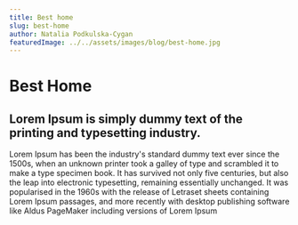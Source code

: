 ```yaml
---
title: Best home
slug: best-home
author: Natalia Podkulska-Cygan
featuredImage: ../../assets/images/blog/best-home.jpg
---
```


# Best Home

## Lorem Ipsum is simply dummy text of the printing and typesetting industry. 
Lorem Ipsum has been the industry's standard dummy text ever since the 1500s, when an unknown printer took a galley of type and scrambled it to make a type specimen book.
It has survived not only five centuries, but also the leap into electronic typesetting, remaining essentially unchanged.
It was popularised in the 1960s with the release of Letraset sheets containing Lorem Ipsum passages, and more recently with desktop publishing software like
Aldus PageMaker including versions of Lorem Ipsum